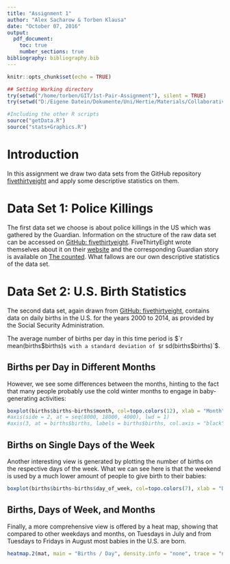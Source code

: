 ```yaml
---
title: "Assignment 1"
author: "Alex Sacharow & Torben Klausa"
date: "October 07, 2016"
output: 
  pdf_document:
    toc: true
    number_sections: true
bibliography: bibliography.bib
---
```


```r
knitr::opts_chunk$set(echo = TRUE)
```


```r
## Setting Working directory
try(setwd("/home/torben/GIT/1st-Pair-Assignment"), silent = TRUE)
try(setwd("D:/Eigene Datein/Dokumente/Uni/Hertie/Materials/Collaborative Social Science Data Analysis/1st-Pair-Assignment"), silent = TRUE)
```

```r
#Including the other R scripts
source("getData.R")
source("stats+Graphics.R")
```


# Introduction

In this assignment we draw two data sets from the GitHub repository [fivethirtyeight](https://github.com/fivethirtyeight) and apply some descriptive statistics on them.

# Data Set 1: Police Killings

The first data set we choose is about police killings in the US which was gathered by the Guardian. Information on the structure of the raw data set can be accessed on [GitHub: fivethirtyeight](https://github.com/fivethirtyeight/data/tree/master/police-killings). FiveThirtyEight wrote themselves about it on their [website](http://fivethirtyeight.com/features/where-police-have-killed-americans-in-2015/) and the corresponding Guardian story is available on [The counted](https://www.theguardian.com/us-news/ng-interactive/2015/jun/01/the-counted-police-killings-us-database). What fallows are our own descriptive statistics of the data set.

# Data Set 2: U.S. Birth Statistics

The second data set, again drawn from [GitHub: fivethirtyeight](https://github.com/fivethirtyeight/data/tree/master/births), contains data on daily births in the U.S. for the years 2000 to 2014, as provided by the Social Security Administration.

The average number of births per day in this time period is $`r mean(births$births)`$ with a standard deviation of $`r sd(births$births)`$. 

## Births per Day in Different Months

However, we see some differences between the months, hinting to the fact that many people probably use the cold winter months to engage in baby-generating activities:

```r
boxplot(births$births~births$month, col=topo.colors(12), xlab = "Month", ylab = "Births", las = 2)
#axis(side = 2, at = seq(8000, 18000, 4000), lwd = 1)
#axis(3, at = births$births, labels = births$births, col.axis = "black", las = 2)
```

## Births on Single Days of the Week

Another interesting view is generated by plotting the number of births on the respective days of the week. What we can see here is that the weekend is used by a much lower amount of people to give birth to their babies:

```r
boxplot(births$births~births$day_of_week, col=topo.colors(7), xlab = "Day of Week", ylab = "Births",  las = 2)
```

## Births, Days of Week, and Months

Finally, a more comprehensive view is offered by a heat map, showing that compared to other weekdays and months, on Tuesdays in July and from Tuesdays to Fridays in August most babies in the U.S. are born.

```r
heatmap.2(mat, main = "Births / Day", density.info = "none", trace = "none", dendrogram = "none", Rowv = NA, Colv = NA)
```

